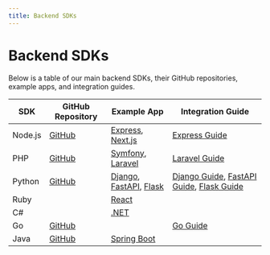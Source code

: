 ```yaml
---
title: Backend SDKs
---
```


# Backend SDKs

Below is a table of our main backend SDKs, their GitHub repositories, example apps, and integration guides.

| SDK | GitHub Repository | Example App | Integration Guide |
|-----|------------------|-------------|------------------|
| Node.js | <a href="https://github.com/corbado/corbado-nodejs">GitHub</a> | <a href="https://github.com/corbado/example-passkeys-nodejs">Express</a>, <a href="https://github.com/corbado/example-passkeys-nextjs">Next.js</a> | <a href="https://app.corbado.com/integration-guides/vanillajs-express">Express Guide</a> |
| PHP | <a href="https://github.com/corbado/corbado-php">GitHub</a> | <a href="https://github.com/corbado/example-passkeys-php-symfony">Symfony</a>, <a href="https://github.com/corbado/example-passkeys-php-laravel">Laravel</a> | <a href="https://app.corbado.com/integration-guides/php-laravel">Laravel Guide</a> |
| Python | <a href="https://github.com/corbado/corbado-python">GitHub</a> | <a href="https://github.com/corbado/example-passkeys-python-django">Django</a>, <a href="https://github.com/corbado/example-passkeys-fastapi">FastAPI</a>, <a href="https://github.com/corbado/example-passkeys-python-flask">Flask</a> | <a href="https://app.corbado.com/integration-guides/python-django">Django Guide</a>, <a href="https://app.corbado.com/integration-guides/svelte-fastapi">FastAPI Guide</a>, <a href="https://app.corbado.com/integration-guides/python-flask">Flask Guide</a> |
| Ruby |  | <a href="https://github.com/corbado/example-passkeys-ruby-react">React</a> |  |
| C# |  | <a href="https://github.com/corbado/example-passkeys-dotnet">.NET</a> |  |
| Go | <a href="https://github.com/corbado/corbado-go">GitHub</a> |  | <a href="https://app.corbado.com/integration-guides/go">Go Guide</a> |
| Java | <a href="https://github.com/corbado/corbado-java">GitHub</a> | <a href="https://github.com/corbado/example-passkeys-java-spring-boot">Spring Boot</a> |  |